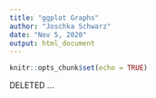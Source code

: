 ```yaml
---
title: "ggplot Graphs"
author: "Joschka Schwarz"
date: "Nov 5, 2020"
output: html_document
---
```


```r
knitr::opts_chunk$set(echo = TRUE)
```

DELETED
...